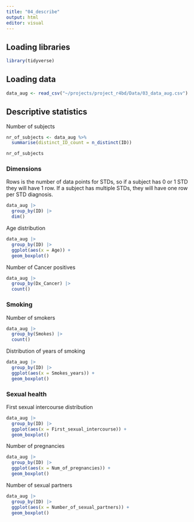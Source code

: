 ```yaml
---
title: "04_describe"
output: html
editor: visual
---
```


## Loading libraries

```r
library(tidyverse)
```

## Loading data

```r
data_aug <- read_csv("~/projects/project_r4bd/Data/03_data_aug.csv")
```

## Descriptive statistics

Number of subjects

```r
nr_of_subjects <- data_aug %>%
  summarise(distinct_ID_count = n_distinct(ID))

nr_of_subjects
```

### Dimensions

Rows is the number of data points for STDs, so if a subject has 0 or 1 STD they will have 1 row. If a subject has multiple STDs, they will have one row per STD diagnosis.

```r
data_aug |> 
  group_by(ID) |> 
  dim()
```

Age distribution

```r
data_aug |> 
  group_by(ID) |> 
  ggplot(aes(x = Age)) + 
  geom_boxplot()
```

Number of Cancer positives

```r
data_aug |> 
  group_by(Dx_Cancer) |> 
  count()
```

### Smoking

Number of smokers

```r
data_aug |> 
  group_by(Smokes) |> 
  count()
```

Distribution of years of smoking

```r
data_aug |> 
  group_by(ID) |> 
  ggplot(aes(x = Smokes_years)) + 
  geom_boxplot()
```

### Sexual health

First sexual intercourse distribution

```r
data_aug |> 
  group_by(ID) |> 
  ggplot(aes(x = First_sexual_intercourse)) + 
  geom_boxplot()
```

Number of pregnancies

```r
data_aug |> 
  group_by(ID) |> 
  ggplot(aes(x = Num_of_pregnancies)) + 
  geom_boxplot()
```

Number of sexual partners

```r
data_aug |> 
  group_by(ID) |> 
  ggplot(aes(x = Number_of_sexual_partners)) + 
  geom_boxplot()
```

